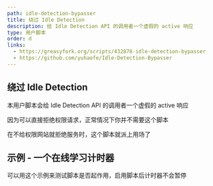 ```yaml
---
path: idle-detection-bypasser
title: 绕过 Idle Detection
description: 给 Idle Detection API 的调用者一个虚假的 active 响应
type: 用户脚本
order: d
links:
  - https://greasyfork.org/scripts/432878-idle-detection-bypasser
  - https://github.com/yuhaofe/Idle-Detection-Bypasser
---
```

## 绕过 Idle Detection
本用户脚本会给 Idle Detection API 的调用者一个虚假的 active 响应

因为可以直接拒绝权限请求，正常情况下你并不需要这个脚本

在不给权限网站就拒绝服务时，这个脚本就派上用场了

## 示例 - 一个在线学习计时器
可以用这个示例来测试脚本是否起作用，启用脚本后计时器不会暂停

<IdleDetectionExample />